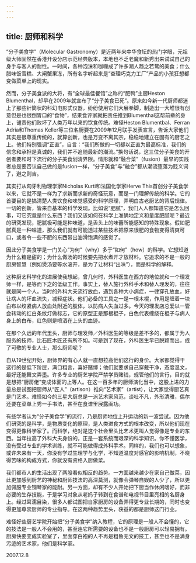 ```yaml
---
---
---
```

title: 厨师和科学
---




“分子美食学”（Molecular Gastronomy）是近两年来中华食坛的热门字眼，元祖级大师固然在香港开设分店示范经典版本，本地也不乏老魔和新秀出来试试自己的身手与客人的耐性。一时间，各种泡沫和咖喱成了许多潮人趋之若鹜的美食；什么腊味饭雪糕、大闸蟹果冻，所有名字听起来是“查理巧克力工厂”产品的小孩狂想都变做菜单上的现实。

然而，分子美食派的大将，有“全球最佳餐馆”之称的“肥鸭”主厨Heston Blumenthal，却早在2009年就宣布了“分子美食已死”。原来如今新一代厨师都迷上了那些针筒状的科幻电影式仪器，纷纷使用它们大展拳脚，制造出一大堆很有创意但是也很倒胃口的“食物”，结果食评家就把责任推到Blumenthal这帮前辈的身上，谴责他们败坏了人类万年以来的饮食传统。难怪Heston Blumentbal、Ferran Adria和Thomas Keller等三位名厨要在2009年12月联手发表宣言，告诉大家他们其实是很尊重传统的，就算创新，也是万变不离其宗，稳稳地建立在固有的厨艺之上。他们特别强调“正直”，自言：“我们所做的一切都以正直为最高标准，我们的信念和承担是真诚的，我们并不追随最新的潮流。”换句话说，这三位分子美食的开创者要和时下流行的分子美食划清界限。情形就和“融合菜”（fusion）最早的实践者总是要否认自己做的是fusion一样，“分子美食”与“融合”都从潮流堕落为贬义词了，避之则吉。

其实打从匈牙利物理学家Nicholas Kurti和法国化学家Herve This首创分子美食学以来，它就不是一样为了求新而求新的奇怪玩意，而是一门理解传统的科学。它的首要目的是搞清楚人类饮食和味觉感受的科学原理，弄明白古老厨艺的背后规律。一切的创新，皆来自基本的科学发现。比如说“肥腻”，我们人人都知道它是怎么回事，可它究竟是什么东西？我们又该如何在科学上准确地定义和量度肥腻呢？最近的研究发现，肥腻极可能是种味道，是舌头上的味蕾所能感知的特殊现象。假如肥腻真是一种味道，那么我们就有可能透过某些技术把原来很肥的食物变得清爽可口，或者令一些不肥的东西带出油滑饱满的感觉了。

因此分子美食学是一门关心“为何”（why）多于“如何”（how）的科学。它想知道为什么糖是甜的；为什么做汤的时候要先把水煮开才放材料。它追求的不是一般的厨房智慧（例如煲汤要等水滚开，是为了让材料“出味”），而是科学的解释。

这种厨艺科学化的进展使我想起，曾几何时，外科医生在西方的地位就和一个理发师一样，是等而下之的低级工作。事实上，替人施行外科手术和替人理发的，往往就是同一个人。当时的外科大夫流行放血，遇到各种大小病症，一律穿孔放血，好让病人的坏血流失，减轻症状。他们必备的工具之一是一根木棍，作用是缠着一块白布以绞紧病人放血处附近的肢体，以防病人失血过多。今天的理发店总爱以一管会转动的红白条纹灯做标志，它的原型正是那根棍子，白色代表缠绕在棍子与病人身上的白布，红色则是喷洒在上头的血迹。

在那个久远的年代里头，厨师与理发师／外科医生的等级是差不多的，都属于为人服务的技师，比石匠木匠还有所不如。可是到了现在，外科医生早已脱颖而出，成了可敬的专业人士，那么厨师呢？

自从19世纪开始，厨师界的有心人就一直想拉高他们这行的身价。大家都觉得干这行的是低下阶层，满口粗言，喜好赌博；他们就要求自己穿戴干净，态度温文，最好还能舞文弄墨。许多专业的厨艺学院严禁学员赌钱，规管他们的言行，目的就是想把“厨房佬”变成体面的上等人。在这一百多年的厨师演化当中，这股上进的力量总是试图把厨师从“匠人”（artison）推向“艺术家”（artist），让大家觉得厨艺真是门艺术。难怪如今的三星大厨总是一派艺术家风范，谈吐不凡，外形清雅，偶尔还要在菜单上秀一手书法，甚至在食谱里展露画功。

有些学者认为“分子美食学”的流行，乃是厨师地位上升运动的新一波尝试。因为他们研究的是科学，是物质变化的原理，是人类进食方式的根本改变，所以他们现在变得更像科学家了。而科学，绝对是这个社会里头比艺术更叫人觉得像是专业的东西。当年拉高了外科大夫身份的，正是一套系统而艰深的科学知识。你不懂医学，没有受过专业的学术训练，就不可能做得成外科手术。同样的，我们也可以想象，或许未来有一天，你没有学过生理学与化学，不知道温度对感官的影响机制，不晓得苦味的构成方式，你就没有资格入厨做菜。

我们都市人的生活出现了两股看似相反的趋势。一方面越来越少在家自己做菜，因此更加感到厨艺的神秘和厨师技法的高深莫测，就像会弹琴自娱的人少了，所以更加佩服专业钢琴家的能耐。另一方面，却有不少人开始把下厨当作休闲嗜好，而非必要的生存技能，于是学习对象从老妈子转到在食谱和电视节目里亮相的名厨身上。经过耳濡目染，很多人都试图把自家厨房的设备弄得更专业长期的，同时也变得更加尊崇厨师的专业指导。在这两种趋势里头，获益的都是厨师这门行业。

难怪好些厨艺学院开始把“分子美食学”纳入教程，它的原理是一般人不会懂的，它的技法是一般人不会用的，甚至连它所需要的设备也不是一般厨房可以轻易拥有。厨房快要变成实验室了，里面穿白袍的人不再是粗鲁无文的技工，甚至也不是满身污迹的艺术家，他们是科学家。





2007.12.8